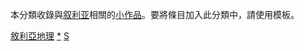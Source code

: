 {{WPSS-cat}}
{{hiddencat}}

本分類收錄與[[叙利亚|叙利亚]]相關的[[Wikipedia:小作品|小作品]]。要將條目加入此分類中，請使用'''{{tl|Syria-geo-stub}}'''模板。

[[Category:敘利亞地理|]]
[[Category:叙利亚小作品|*]]
[[Category:亚洲地理小作品|S]]